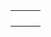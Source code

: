 {{en/Community/Scenarios/Scenarios by size}}

{|
|-
|style="border:none;background:white"|
{{Page:en/Community/Scenarios/Echo}}

|style="border:none;background:white"|
{{Page:en/Community/Scenarios/Land of Floods}}

|style="border:none;background:white"|
{{Page:en/Community/Scenarios/A Mars Odyssey}}

|-
|style="border:none;background:white"|
{{Page:en/Community/Scenarios/Climb up the Mountains}}

|style="border:none;background:white"|
{{Page:en/Community/Scenarios/(Don't) Hurt Your Eyes ;-)}}

|style="border:none;background:white"|
{{Page:en/Community/Scenarios/Lakes}}

|-
|style="border:none;background:white"|
{{Page:en/Community/Scenarios/Jamaica}}

|style="border:none;background:white"|
{{Page:en/Community/Scenarios/Home Delivery}}

|style="border:none;background:white"|
{{Page:en/Community/Scenarios/Arctic Industrial 2007}}

|-
|style="border:none;background:white"|
{{Page:en/Community/Scenarios/Dale of Scandy}}

|style="border:none;background:white"|
{{Page:en/Community/Scenarios/Super Britania}}

|}